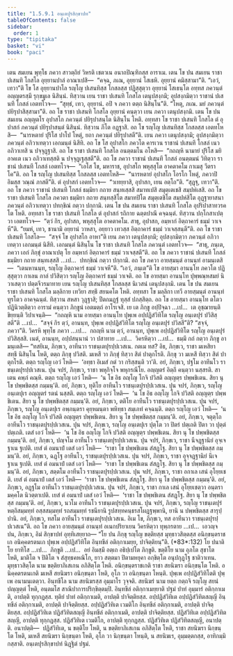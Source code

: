```yaml
---
title: "1.5.9.1 อนฺเตปุรสิกฺขาปท"
tableOfContents: false
sidebar:
  order: 1
type: "tipitaka"
basket: "vi"
book: "paci"
---
```



<DynamicBreadcrumb />

<Division number="494" book="paci">

<Paragraph number="1448" book="paci">
เตน สมเยน พุทฺโธ ภควา สาวตฺถิยํ วิหรติ เชตวเน อนาถปิณฺฑิกสฺส อาราเม. เตน โข ปน สมเยน ราชา ปเสนทิ โกสโล อุยฺยานปาลํ อาณาเปสิ—  “คจฺฉ, ภเณ, อุยฺยานํ โสเธหิ. อุยฺยานํ คมิสฺสามา”ติ. “เอวํ, เทวา”ติ โข โส อุยฺยานปาโล รญฺโญ ปเสนทิสฺส โกสลสฺส ปฏิสฺสุตฺวา อุยฺยานํ โสเธนฺโต อทฺทส ภควนฺตํ อญฺญตรสฺมึ รุกฺขมูเล นิสินฺนํ. ทิสฺวาน เยน ราชา ปเสนทิ โกสโล เตนุปสงฺกมิ; อุปสงฺกมิตฺวา ราชานํ ปเสนทึ โกสลํ เอตทโวจ—  “สุทฺธํ, เทว, อุยฺยานํ. อปิ จ ภควา ตตฺถ นิสินฺโน”ติ. “โหตุ, ภเณ. มยํ ภควนฺตํ ปยิรุปาสิสฺสามา”ติ.
</Paragraph>

<Paragraph number="1449" book="paci">
อถ โข ราชา ปเสนทิ โกสโล อุยฺยานํ คนฺตฺวา เยน ภควา เตนุปสงฺกมิ. เตน โข ปน สมเยน อญฺญตโร อุปาสโก ภควนฺตํ ปยิรุปาสนฺโต นิสินฺโน โหติ. อทฺทสา โข ราชา ปเสนทิ โกสโล ตํ อุปาสกํ ภควนฺตํ ปยิรุปาสนฺตํ นิสินฺนํ. ทิสฺวาน ภีโต อฏฺฐาสิ. อถ โข รญฺโญ ปเสนทิสฺส โกสลสฺส เอตทโหสิ—  “นารหตายํ ปุริโส ปาโป โหตุํ, ยถา ภควนฺตํ ปยิรุปาสตี”ติ. เยน ภควา เตนุปสงฺกมิ; อุปสงฺกมิตฺวา ภควนฺตํ อภิวาเทตฺวา เอกมนฺตํ นิสีทิ. อถ โข โส อุปาสโก ภควโต คารเวน ราชานํ ปเสนทึ โกสลํ เนว อภิวาเทสิ น ปจฺจุฏฺฐาสิ. อถ โข ราชา ปเสนทิ โกสโล อนตฺตมโน อโหสิ—  “กถญฺหิ นามายํ ปุริโส มยิ อาคเต เนว อภิวาเทสฺสติ น ปจฺจุฏฺเฐสฺสตี”ติ. อถ โข ภควา ราชานํ ปเสนทึ โกสลํ อนตฺตมนํ วิทิตฺวา ราชานํ ปเสนทึ โกสลํ เอตทโวจ—  “เอโส โข, มหาราช, อุปาสโก พหุสฺสุโต อาคตาคโม กาเมสุ วีตราโค”ติ. อถ โข รญฺโญ ปเสนทิสฺส โกสลสฺส เอตทโหสิ—  “นารหตายํ อุปาสโก โอรโก โหตุํ, ภควาปิ อิมสฺส วณฺณํ ภาสตี”ติ. ตํ อุปาสกํ เอตทโวจ—  “วเทยฺยาสิ, อุปาสก, เยน อตฺโถ”ติ. “สุฏฺฐุ, เทวา”ติ. อถ โข ภควา ราชานํ ปเสนทึ โกสลํ ธมฺมิยา กถาย สนฺทเสฺสสิ สมาทเปสิ สมุตฺเตเชสิ สมฺปหํเสสิ. อถ โข ราชา ปเสนทิ โกสโล ภควตา ธมฺมิยา กถาย สนฺทสฺสิโต สมาทปิโต สมุตฺเตชิโต สมฺปหํสิโต อุฏฺฐายาสนา ภควนฺตํ อภิวาเทตฺวา ปทกฺขิณํ กตฺวา ปกฺกามิ.
</Paragraph>

</Division>
<Division number="495" book="paci">

<Paragraph number="1450" book="paci">
เตน โข ปน สมเยน ราชา ปเสนทิ โกสโล อุปริปาสาทวรคโต โหติ. อทฺทสา โข ราชา ปเสนทิ โกสโล ตํ อุปาสกํ รถิกาย ฉตฺตปาณึ คจฺฉนฺตํ. ทิสฺวาน ปกฺโกสาเปตฺวา เอตทโวจ—  “ตฺวํ กิร, อุปาสก, พหุสฺสุโต อาคตาคโม. สาธุ, อุปาสก, อมฺหากํ อิตฺถาคารํ ธมฺมํ วาเจหี”ติ. “ยมหํ, เทว, ชานามิ อยฺยานํ วาหสา, อยฺยาว เทวสฺส อิตฺถาคารํ ธมฺมํ วาเจสฺสนฺตี”ติ. อถ โข ราชา ปเสนทิ โกสโล—  “สจฺจํ โข อุปาสโก อาหา”ติ เยน ภควา เตนุปสงฺกมิ; อุปสงฺกมิตฺวา ภควนฺตํ อภิวาเทตฺวา เอกมนฺตํ นิสีทิ. เอกมนฺตํ นิสินฺโน โข ราชา ปเสนทิ โกสโล ภควนฺตํ เอตทโวจ—  “สาธุ, ภนฺเต, ภควา เอกํ ภิกฺขุํ อาณาเปตุ โย อมฺหากํ อิตฺถาคารํ ธมฺมํ วาเจสฺสตี”ติ. อถ โข ภควา ราชานํ ปเสนทึ โกสลํ ธมฺมิยา กถาย สนฺทเสฺสสิ …เป…  ปทกฺขิณํ กตฺวา ปกฺกามิ. อถ โข ภควา อายสฺมนฺตํ อานนฺทํ อามนฺเตสิ—  “เตนหานนฺท, รญฺโญ อิตฺถาคารํ ธมฺมํ วาเจหี”ติ. “เอวํ, ภนฺเต”ติ โข อายสฺมา อานนฺโท ภควโต ปฏิสฺสุตฺวา กาเลน กาลํ ปวิสิตฺวา รญฺโญ อิตฺถาคารํ ธมฺมํ วาเจติ. อถ โข อายสฺมา อานนฺโท ปุพฺพณฺหสมยํ นิวาเสตฺวา ปตฺตจีวรมาทาย เยน รญฺโญ ปเสนทิสฺส โกสลสฺส นิเวสนํ เตนุปสงฺกมิ.
</Paragraph>

</Division>
<Division number="496" book="paci">

<Paragraph number="1451" book="paci">
เตน โข ปน สมเยน ราชา ปเสนทิ โกสโล มลฺลิกาย เทวิยา สทฺธึ สยนคโต โหติ. อทฺทสา โข มลฺลิกา เทวี อายสฺมนฺตํ อานนฺทํ ทูรโตว อาคจฺฉนฺตํ. ทิสฺวาน สหสา วุฏฺฐาสิ; ปีตกมฏฺฐํ ทุสฺสํ ปภสฺสิตฺถ. อถ โข อายสฺมา อานนฺโท ตโตว ปฏินิวตฺติตฺวา อารามํ คนฺตฺวา ภิกฺขูนํ เอตมตฺถํ อาโรเจสิ. เย เต ภิกฺขู อปฺปิจฺฉา …เป…  เต อุชฺฌายนฺติ ขิยฺยนฺติ วิปาเจนฺติ—  “กถญฺหิ นาม อายสฺมา อานนฺโท ปุพฺเพ อปฺปฏิสํวิทิโต รญฺโญ อนฺเตปุรํ ปวิสิสฺสตี”ติ …เป…  “สจฺจํ กิร ตฺวํ, อานนฺท, ปุพฺเพ อปฺปฏิสํวิทิโต รญฺโญ อนฺเตปุรํ ปวิสสี”ติ? “สจฺจํ, ภควา”ติ. วิครหิ พุทฺโธ ภควา …เป…  กถญฺหิ นาม ตฺวํ, อานนฺท, ปุพฺเพ อปฺปฏิสํวิทิโต รญฺโญ อนฺเตปุรํ ปวิสิสฺสสิ. เนตํ, อานนฺท, อปฺปสนฺนานํ วา ปสาทาย …เป…  วิครหิตฺวา …เป…  ธมฺมึ กถํ กตฺวา ภิกฺขู อามนฺเตสิ—
</Paragraph>

</Division>
<Division number="497" book="paci">

<Paragraph number="1452" book="paci">
“ทสยิเม, ภิกฺขเว, อาทีนวา ราชนฺเตปุรปฺปเวสเน. กตเม ทส? อิธ, ภิกฺขเว, ราชา มเหสิยา สทฺธึ นิสินฺโน โหติ, ตตฺถ ภิกฺขุ ปวิสติ. มเหสี วา ภิกฺขุํ ทิสฺวา สิตํ ปาตุกโรติ. ภิกฺขุ วา มเหสึ ทิสฺวา สิตํ ปาตุกโรติ. ตตฺถ รญฺโญ เอวํ โหติ—  ‘อทฺธา อิเมสํ กตํ วา กริสฺสนฺติ วา’ติ. อยํ, ภิกฺขเว, ปฐโม อาทีนโว ราชนฺเตปุรปฺปเวสเน.
</Paragraph>

<Paragraph number="1453" book="paci">
ปุน จปรํ, ภิกฺขเว, ราชา พหุกิจฺโจ พหุกรณีโย. อญฺญตรํ อิตฺถึ คนฺตฺวา นสฺสรติ. สา เตน คพฺภํ คณฺหิ. ตตฺถ รญฺโญ เอวํ โหติ—  ‘น โข อิธ อญฺโญ โกจิ ปวิสติ อญฺญตฺร ปพฺพชิเตน. สิยา นุ โข ปพฺพชิตสฺส กมฺมนฺ’ติ. อยํ, ภิกฺขเว, ทุติโย อาทีนโว ราชนฺเตปุรปฺปเวสเน.
</Paragraph>

<Paragraph number="1454" book="paci">
ปุน จปรํ, ภิกฺขเว, รญฺโญ อนฺเตปุเร อญฺญตรํ รตนํ นสฺสติ. ตตฺถ รญฺโญ เอวํ โหติ—  ‘น โข อิธ อญฺโญ โกจิ ปวิสติ อญฺญตฺร ปพฺพชิเตน. สิยา นุ โข ปพฺพชิตสฺส กมฺมนฺ’ติ. อยํ, ภิกฺขเว, ตติโย อาทีนโว ราชนฺเตปุรปฺปเวสเน.
</Paragraph>

<Paragraph number="1455" book="paci">
ปุน จปรํ, ภิกฺขเว, รญฺโญ อนฺเตปุเร อพฺภนฺตรา คุยฺหมนฺตา พหิทฺธา สมฺเภทํ คจฺฉนฺติ. ตตฺถ รญฺโญ เอวํ โหติ—  ‘น โข อิธ อญฺโญ โกจิ ปวิสติ อญฺญตฺร ปพฺพชิเตน. สิยา นุ โข ปพฺพชิตสฺส กมฺมนฺ’ติ. อยํ, ภิกฺขเว, จตุตฺโถ อาทีนโว ราชนฺเตปุรปฺปเวสเน.
</Paragraph>

<Paragraph number="1456" book="paci">
ปุน จปรํ, ภิกฺขเว, รญฺโญ อนฺเตปุเร ปุตฺโต วา ปิตรํ ปตฺเถติ ปิตา วา ปุตฺตํ ปตฺเถติ. เตสํ เอวํ โหติ—  ‘น โข อิธ อญฺโญ โกจิ ปวิสติ อญฺญตฺร ปพฺพชิเตน. สิยา นุ โข ปพฺพชิตสฺส กมฺมนฺ’ติ. อยํ, ภิกฺขเว, ปญฺจโม อาทีนโว ราชนฺเตปุรปฺปเวสเน.
</Paragraph>

<Paragraph number="1457" book="paci">
ปุน จปรํ, ภิกฺขเว, ราชา นีจฏฺฐานิยํ อุจฺเจ ฐาเน ฐเปติ. เยสํ ตํ อมนาปํ เตสํ เอวํ โหติ—  ‘ราชา โข ปพฺพชิเตน สํสฏฺโฐ. สิยา นุ โข ปพฺพชิตสฺส กมฺมนฺ’ติ. อยํ, ภิกฺขเว, ฉฏฺโฐ อาทีนโว, ราชนฺเตปุรปฺปเวสเน.
</Paragraph>

<Paragraph number="1458" book="paci">
ปุน จปรํ, ภิกฺขเว, ราชา อุจฺจฏฺฐานิยํ นีเจ ฐาเน ฐเปติ. เยสํ ตํ อมนาปํ เตสํ เอวํ โหติ—  ‘ราชา โข ปพฺพชิเตน สํสฏฺโฐ. สิยา นุ โข ปพฺพชิตสฺส กมฺมนฺ’ติ. อยํ, ภิกฺขเว, สตฺตโม อาทีนโว ราชนฺเตปุรปฺปเวสเน.
</Paragraph>

<Paragraph number="1459" book="paci">
ปุน จปรํ, ภิกฺขเว, ราชา อกาเล เสนํ อุโยฺยเชติ. เยสํ ตํ อมนาปํ เตสํ เอวํ โหติ—  ‘ราชา โข ปพฺพชิเตน สํสฏฺโฐ. สิยา นุ โข ปพฺพชิตสฺส กมฺมนฺ’ติ. อยํ, ภิกฺขเว, อฏฺฐโม อาทีนโว ราชนฺเตปุรปฺปเวสเน.
</Paragraph>

<Paragraph number="1460" book="paci">
ปุน จปรํ, ภิกฺขเว, ราชา กาเล เสนํ อุโยฺยเชตฺวา อนฺตรามคฺคโต นิวตฺตาเปติ. เยสํ ตํ อมนาปํ เตสํ เอวํ โหติ—  ‘ราชา โข ปพฺพชิเตน สํสฏฺโฐ. สิยา นุ โข ปพฺพชิตสฺส กมฺมนฺ’ติ. อยํ, ภิกฺขเว, นวโม อาทีนโว ราชนฺเตปุรปฺปเวสเน.
</Paragraph>

<Paragraph number="1461" book="paci">
ปุน จปรํ, ภิกฺขเว, รญฺโญ ราชนฺเตปุรํ หตฺถิสมฺมทฺทํ อสฺสสมฺมทฺทํ รถสมฺมทฺทํ รชนียานิ รูปสทฺทคนฺธรสโผฏฺฐพฺพานิ, ยานิ น ปพฺพชิตสฺส สารุปฺปานิ. อยํ, ภิกฺขเว, ทสโม อาทีนโว ราชนฺเตปุรปฺปเวสเน. อิเม โข, ภิกฺขเว, ทส อาทีนวา ราชนฺเตปุรปฺปเวสเน”ติ. อถ โข ภควา อายสฺมนฺตํ อานนฺทํ อเนกปริยาเยน วิครหิตฺวา ทุพฺภรตาย …เป…  เอวญฺจ ปน, ภิกฺขเว, อิมํ สิกฺขาปทํ อุทฺทิเสยฺยาถ—
</Paragraph>

</Division>
<Division number="498" book="paci">

<Paragraph number="1462" book="paci">
<Emphasis>“โย ปน ภิกฺขุ รญฺโญ ขตฺติยสฺส มุทฺธาวสิตฺตสฺส อนิกฺขนฺตราชเก อนิคฺคตรตนเก ปุพฺเพ อปฺปฏิสํวิทิโต อินฺทขีลํ อติกฺกาเมยฺย, ปาจิตฺติยนฺ”</Emphasis>ติ. (*83*:<Emphasis>132</Emphasis>)
</Paragraph>

</Division>
<Division number="499" book="paci">

<Paragraph number="1463" book="paci">
<Emphasis>โย ปนา</Emphasis>ติ โย ยาทิโส …เป…  <Emphasis>ภิกฺขู</Emphasis>ติ …เป…  อยํ อิมสฺมึ อตฺเถ อธิปฺเปโต ภิกฺขูติ.
</Paragraph>

<Paragraph number="1464" book="paci">
<Emphasis>ขตฺติโย</Emphasis> นาม อุภโต สุชาโต โหติ, มาติโต จ ปิติโต จ สํสุทฺธคหณิโก, ยาว สตฺตมา ปิตามหยุคา อกฺขิตฺโต อนุปกุฏฺโฐ ชาติวาเทน.
</Paragraph>

<Paragraph number="1465" book="paci">
<Emphasis>มุทฺธาวสิตฺโต</Emphasis> นาม ขตฺติยาภิเสเกน อภิสิตฺโต โหติ.
</Paragraph>

<Paragraph number="1466" book="paci">
<Emphasis>อนิกฺขนฺตราชเก</Emphasis>ติ ราชา สยนิฆรา อนิกฺขนฺโต โหติ.
</Paragraph>

<Paragraph number="1467" book="paci">
<Emphasis>อนิคฺคตรตนเก</Emphasis>ติ มเหสี สยนิฆรา อนิกฺขนฺตา โหติ, อุโภ วา อนิกฺขนฺตา โหนฺติ.
</Paragraph>

<Paragraph number="1468" book="paci">
<Emphasis>ปุพฺเพ อปฺปฏิสํวิทิโต</Emphasis>ติ ปุพฺเพ อนามนฺเตตฺวา.
</Paragraph>

<Paragraph number="1469" book="paci">
<Emphasis>อินฺทขีโล</Emphasis> นาม สยนิฆรสฺส อุมฺมาโร วุจฺจติ.
</Paragraph>

<Paragraph number="1470" book="paci">
<Emphasis>สยนิฆรํ</Emphasis> นาม ยตฺถ กตฺถจิ รญฺโญ สยนํ ปญฺญตฺตํ โหติ, อนฺตมโส สาณิปาการปริกฺขิตฺตมฺปิ.
</Paragraph>

<Paragraph number="1471" book="paci">
<Emphasis>อินฺทขีลํ อติกฺกาเมยฺยา</Emphasis>ติ ปฐมํ ปาทํ อุมฺมารํ อติกฺกาเมติ, อาปตฺติ ทุกฺกฏสฺส. ทุติยํ ปาทํ อติกฺกาเมติ, อาปตฺติ ปาจิตฺติยสฺส.
</Paragraph>

</Division>
<Division number="500" book="paci">

<Paragraph number="1472" book="paci">
อปฺปฏิสํวิทิเต อปฺปฏิสํวิทิตสญฺญี อินฺทขีลํ อติกฺกาเมติ, อาปตฺติ ปาจิตฺติยสฺส. อปฺปฏิสํวิทิเต เวมติโก อินฺทขีลํ อติกฺกาเมติ, อาปตฺติ ปาจิตฺติยสฺส. อปฺปฏิสํวิทิเต ปฏิสํวิทิตสญฺญี อินฺทขีลํ อติกฺกาเมติ, อาปตฺติ ปาจิตฺติยสฺส.
</Paragraph>

<Paragraph number="1473" book="paci">
ปฏิสํวิทิเต อปฺปฏิสํวิทิตสญฺญี, อาปตฺติ ทุกฺกฏสฺส. ปฏิสํวิทิเต เวมติโก, อาปตฺติ ทุกฺกฏสฺส. ปฏิสํวิทิเต ปฏิสํวิทิตสญฺญี, อนาปตฺติ.
</Paragraph>

</Division>
<Division number="501" book="paci">

<Paragraph number="1474" book="paci">
อนาปตฺติ—  ปฏิสํวิทิเต, น ขตฺติโย โหติ, น ขตฺติยาภิเสเกน อภิสิตฺโต โหติ, ราชา สยนิฆรา นิกฺขนฺโต โหติ, มเหสี สยนิฆรา นิกฺขนฺตา โหติ, อุโภ วา นิกฺขนฺตา โหนฺติ, น สยนิฆเร, อุมฺมตฺตกสฺส, อาทิกมฺมิกสฺสาติ.

</Paragraph>
</Division>

<Paragraph number="1475" type="center" book="paci">
อนฺเตปุรสิกฺขาปทํ นิฏฺฐิตํ ปฐมํ.
</Paragraph>
